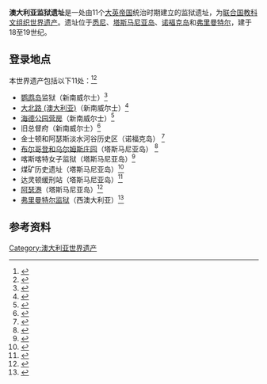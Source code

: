 {{NoteTA
|G1=Country
|1=zh-cn:西澳大利亚;zh-hk:西澳州;
}}
{{世界遗产概要表
| site_img = Image:PortArthurPenitentiary.jpg
| site_img_capt = 
| site_img_width = 350px
| zh_name = 澳大利亚监狱遗址
| en_name = Australian Convict Sites
| fr_name = Sites de bagnes australiens
| area = 
| country = {{AUS}}
|Region = 亚洲和太平洋地区
| criterion_c = (4)(6)
| rg_year = 2010
| ex_rg_year = 
| remarks = 
| ID = 1306
| org_url = http://whc.unesco.org/en/list/1306
| map_img = 
| map_img_width = 
}}

'''澳大利亚监狱遗址'''是一处由11个[[大英帝国|大英帝国]]统治时期建立的监狱遗址，为[[联合国教科文组织|联合国教科文组织]][[世界遗产|世界遗产]]。遗址位于[[悉尼|悉尼]]、[[塔斯马尼亚岛|塔斯马尼亚岛]]、[[诺福克岛|诺福克岛]]和[[弗里曼特尔|弗里曼特尔]]，建于18至19世纪。

==登录地点==
本世界遗产包括以下11处：<ref name="CourierMail01">{{Cite web|title=World Heritage Committee approves Australian Convict Sites as places of importance|url=http://www.couriermail.com.au/news/world-heritage-committee-approves-australian-convict-sites-as-places-of-importance/story-e6freon6-1225899640286|accessdate=2020-09-18|publisher=The Courier-Mail|archiveurl=https://web.archive.org/web/20120603125525/http://www.couriermail.com.au/news/world-heritage-committee-approves-australian-convict-sites-as-places-of-importance/story-e6freon6-1225899640286|archivedate=2012-06-03|dead-url=yes}}</ref><ref name="DEWHA01">{{Cite web|title=Australian Convict Sites - World Heritage|url=http://www.environment.gov.au/heritage/places/world/convict-sites/index.html|accessdate=2020-09-18|archiveurl=https://web.archive.org/web/20131023185359/http://www.environment.gov.au/heritage/places/world/convict-sites/index.html|archivedate=2013-10-23|dead-url=yes}}</ref>

*  [[鹦鹉岛_(新南威尔士)|鹦鹉岛]]监狱（新南威尔士）<ref>{{Cite web |url=http://www.environment.gov.au/heritage/places/national/cockatoo-island/information.html |title=存档副本 |accessdate=2011-06-25 |archive-date=2012-10-08 |archive-url=https://web.archive.org/web/20121008202727/http://www.environment.gov.au/heritage/places/national/cockatoo-island/information.html |dead-url=no }}</ref>
*  [[大北路_(澳大利亚)|大北路 (澳大利亚)]]（新南威尔士）<ref>{{Cite web |url=http://www.environment.gov.au/heritage/places/national/north-road/index.html |title=存档副本 |access-date=2011-06-25 |archive-date=2013-10-12 |archive-url=https://web.archive.org/web/20131012074801/http://www.environment.gov.au/heritage/places/national/north-road/index.html |dead-url=no }}</ref>
*  [[海德公园营房|海德公园营房]]（新南威尔士）<ref>{{Cite web |url=http://www.environment.gov.au/heritage/places/national/hyde-park/index.html |title=存档副本 |access-date=2011-06-25 |archive-date=2013-10-12 |archive-url=https://web.archive.org/web/20131012072533/http://www.environment.gov.au/heritage/places/national/hyde-park/index.html |dead-url=no }}</ref>
*  旧总督府（新南威尔士）<ref>{{Cite web |url=http://www.environment.gov.au/heritage/places/national/old-government-house/index.html |title=存档副本 |access-date=2011-06-25 |archive-date=2013-10-12 |archive-url=https://web.archive.org/web/20131012072820/http://www.environment.gov.au/heritage/places/national/old-government-house/index.html |dead-url=no }}</ref>
* 金士顿和阿瑟斯淡水河谷历史区（诺福克岛） <ref>{{Cite web |url=http://www.environment.gov.au/heritage/places/national/kavha/index.html |title=存档副本 |accessdate=2011-06-25 |archive-date=2010-04-23 |archive-url=https://web.archive.org/web/20100423150209/http://www.environment.gov.au/heritage/places/national/kavha/index.html |dead-url=no }}</ref>
*  [[布尔哥登和乌尔姆斯庄园|布尔哥登和乌尔姆斯庄园]]（塔斯马尼亚岛） <ref>{{Cite web|title=Woolmers Estate - National Heritage - Tasmania - more information|url=http://www.environment.gov.au/heritage/places/national/woolmers-estate/information.html|accessdate=2020-09-18|archiveurl=https://web.archive.org/web/20120321025756/http://www.environment.gov.au/heritage/places/national/woolmers-estate/information.html|archivedate=2012-03-21|dead-url=yes}}</ref>
*  喀斯喀特女子监狱（塔斯马尼亚岛）<ref>{{Cite web |url=http://www.environment.gov.au/heritage/places/national/cascade-female-factory/information.html |title=存档副本 |access-date=2011-06-25 |archive-date=2012-03-21 |archive-url=https://web.archive.org/web/20120321025910/http://www.environment.gov.au/heritage/places/national/cascade-female-factory/information.html |dead-url=no }}</ref>
*  煤矿历史遗址（塔斯马尼亚岛）<ref>{{Cite web |url=http://www.environment.gov.au/heritage/places/national/coal-mines/information.html |title=存档副本 |access-date=2011-06-25 |archive-date=2012-10-08 |archive-url=https://web.archive.org/web/20121008202713/http://www.environment.gov.au/heritage/places/national/coal-mines/information.html |dead-url=no }}</ref>
* 达灵顿缓刑站（塔斯马尼亚岛）<ref>{{Cite web |url=http://www.environment.gov.au/heritage/places/national/darlington-probation-stn/information.html |title=存档副本 |accessdate=2011-06-25 |archive-date=2011-03-13 |archive-url=https://web.archive.org/web/20110313194206/http://www.environment.gov.au/heritage/places/national/darlington-probation-stn/information.html |dead-url=no }}</ref>
*  [[阿瑟港_(塔斯马尼亚州)|阿瑟港]]（塔斯马尼亚岛）<ref>{{Cite web |url=http://www.environment.gov.au/heritage/places/national/port-arthur/information.html |title=存档副本 |accessdate=2011-06-25 |archive-date=2012-03-21 |archive-url=https://web.archive.org/web/20120321025601/http://www.environment.gov.au/heritage/places/national/port-arthur/information.html |dead-url=no }}</ref>
*  [[弗里曼特尔监狱|弗里曼特尔监狱]]（西澳大利亚）<ref>{{Cite web |url=http://www.environment.gov.au/heritage/places/national/fremantle-prison/index.html |title=存档副本 |access-date=2011-06-25 |archive-date=2013-10-12 |archive-url=https://web.archive.org/web/20131012074502/http://www.environment.gov.au/heritage/places/national/fremantle-prison/index.html |dead-url=no }}</ref>

==参考资料==
{{reflist}}

{{澳大利亚世界遗产}}

[[Category:澳大利亚世界遗产|Category:澳大利亚世界遗产]]